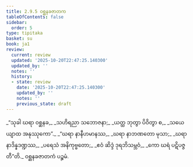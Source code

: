 ```yaml
---
title: 2.9.5 ဝစ္ဆနခဇာတက
tableOfContents: false
sidebar:
  order: 5
type: tipitaka
basket: su
book: ja1
review:
  current: review
  updated: '2025-10-20T22:47:25.140300'
  updated_by: ''
  notes: ''
  history:
  - state: review
    date: '2025-10-20T22:47:25.140300'
    updated_by: ''
    notes: ''
    previous_state: draft
---
```



<DynamicBreadcrumb />


<ReviewStatus review={frontmatter.review} showDetails={true} />

<HypothesisAnnotation frontmatter={frontmatter} />

<Division number="169" book="ja1" e="ch" v="22" p="65">

<Paragraph number="614" type="verses" book="ja1">
_“သုခါ ဃရာ ဝစ္ဆနခ,_  
_သဟိရညာ သဘောဇနာ;_  
_ယတ္ထ ဘုတွာ ပိဝိတွာ စ,_  
_သယေယျာထ အနုဿုကော”._  

</Paragraph>

</Division>
<Division number="170" book="ja1" e="ch" v="22" p="65">

<Paragraph number="615" type="verses" book="ja1">
_“ဃရာ နာနီဟမာနဿ,_  
_ဃရာ နာဘဏတော မုသာ;_  
_ဃရာ နာဒိန္နဒဏ္ဍဿ,_  
_ပရေသံ အနိကုဗ္ဗတော;_  
_ဧဝံ ဆိဒ္ဒံ ဒုရဘိသမ္ဘဝံ,_  
_ကော ဃရံ ပဋိပဇ္ဇတီ”တိ._  


</Paragraph>
</Division>

<Paragraph number="616" type="center" book="ja1">
ဝစ္ဆနခဇာတကံ ပဉ္စမံ.
</Paragraph>